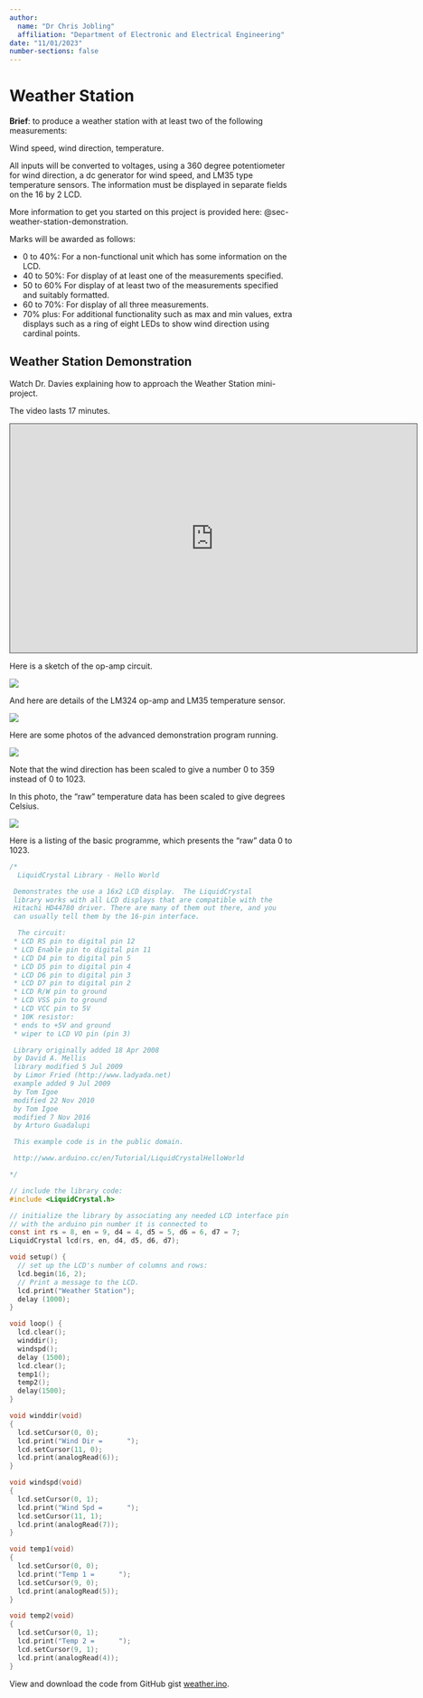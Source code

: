 ```yaml
---
author: 
  name: "Dr Chris Jobling"
  affiliation: "Department of Electronic and Electrical Engineering"
date: "11/01/2023"
number-sections: false
---
```


# Weather Station {#sec-weather-station}

**Brief**: to produce a weather station with at least two of the following measurements:

Wind speed, wind direction, temperature.

All inputs will be converted to voltages, using a 360 degree potentiometer for wind direction, a dc generator for wind speed, and LM35 type temperature sensors. The information must be displayed in separate fields on the 16 by 2 LCD.

More information to get you started on this project is provided here: @sec-weather-station-demonstration.

Marks will be awarded as follows:

- 0 to 40%: For a non-functional unit which has some information on the LCD.
- 40 to 50%: For display of at least one of the measurements specified.
- 50 to 60% For display of at least two of the measurements specified and suitably formatted.
- 60 to 70%: For display of all three measurements.
- 70% plus: For additional functionality such as max and min values, extra displays such as a ring of eight LEDs to show wind direction using cardinal points.

## Weather Station Demonstration {#sec-weather-station-demonstration}

Watch Dr. Davies explaining how to approach the Weather Station mini-project.

The video lasts 17 minutes.

<iframe src="https://swanseauniversity.cloud.panopto.eu/Panopto/Pages/Embed.aspx?id=d19625f9-e2fb-447d-b93a-af5d016bd8fa&autoplay=false&offerviewer=true&showtitle=true&showbrand=true&captions=true&interactivity=all" height="405" width="720" style="border: 1px solid #464646;" allowfullscreen allow="autoplay" aria-label="Panopto Embedded Video Player"></iframe>


Here is a sketch of the op-amp circuit.

![](pictures/opamp.jpg){fig-alt="Opamp circuit for temperature sensor."}



And here are details of the LM324 op-amp and LM35 temperature sensor.

![](pictures/lm35.jpg){fig-alt="Details of the LM324 op-amp and LM35 temperature sensor."}

Here are some photos of the advanced demonstration program running.

![](pictures/wprototype1.jpg){fig-align="Prototype weather station showing wind speed and wind direction."}

Note that the wind direction has been scaled to give a number 0 to 359 instead of 0 to 1023.

In this photo, the "raw" temperature data has been scaled to give degrees Celsius.

![](pictures/wprototype2.jpg){fig-alt="Prototype weather station temperature measurement."}

Here is a listing of the basic programme, which presents the "raw" data 0 to 1023.

```c
/*
  LiquidCrystal Library - Hello World

 Demonstrates the use a 16x2 LCD display.  The LiquidCrystal
 library works with all LCD displays that are compatible with the
 Hitachi HD44780 driver. There are many of them out there, and you
 can usually tell them by the 16-pin interface.

  The circuit:
 * LCD RS pin to digital pin 12
 * LCD Enable pin to digital pin 11
 * LCD D4 pin to digital pin 5
 * LCD D5 pin to digital pin 4
 * LCD D6 pin to digital pin 3
 * LCD D7 pin to digital pin 2
 * LCD R/W pin to ground
 * LCD VSS pin to ground
 * LCD VCC pin to 5V
 * 10K resistor:
 * ends to +5V and ground
 * wiper to LCD VO pin (pin 3)

 Library originally added 18 Apr 2008
 by David A. Mellis
 library modified 5 Jul 2009
 by Limor Fried (http://www.ladyada.net)
 example added 9 Jul 2009
 by Tom Igoe
 modified 22 Nov 2010
 by Tom Igoe
 modified 7 Nov 2016
 by Arturo Guadalupi

 This example code is in the public domain.

 http://www.arduino.cc/en/Tutorial/LiquidCrystalHelloWorld

*/

// include the library code:
#include <LiquidCrystal.h>

// initialize the library by associating any needed LCD interface pin
// with the arduino pin number it is connected to
const int rs = 8, en = 9, d4 = 4, d5 = 5, d6 = 6, d7 = 7;
LiquidCrystal lcd(rs, en, d4, d5, d6, d7);

void setup() {
  // set up the LCD's number of columns and rows:
  lcd.begin(16, 2);
  // Print a message to the LCD.
  lcd.print("Weather Station");
  delay (1000);
}

void loop() {
  lcd.clear();
  winddir();
  windspd();
  delay (1500);
  lcd.clear();
  temp1();
  temp2();
  delay(1500);
}

void winddir(void)
{
  lcd.setCursor(0, 0);
  lcd.print("Wind Dir =      ");
  lcd.setCursor(11, 0);
  lcd.print(analogRead(6));
}

void windspd(void)
{
  lcd.setCursor(0, 1);
  lcd.print("Wind Spd =      ");
  lcd.setCursor(11, 1);
  lcd.print(analogRead(7));
}

void temp1(void)
{
  lcd.setCursor(0, 0);
  lcd.print("Temp 1 =      ");
  lcd.setCursor(9, 0);
  lcd.print(analogRead(5));
}

void temp2(void)
{
  lcd.setCursor(0, 1);
  lcd.print("Temp 2 =      ");
  lcd.setCursor(9, 1);
  lcd.print(analogRead(4));
}
```
View and download the code from GitHub gist
[weather.ino](https://gist.github.com/cpjobling/b7a8cc466a1b5d3292cbb9f261474a13).
